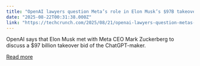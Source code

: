 ```yaml
---
title: "OpenAI lawyers question Meta’s role in Elon Musk’s $97B takeover bid "
date: "2025-08-22T00:31:38.000Z"
link: "https://techcrunch.com/2025/08/21/openai-lawyers-question-metas-role-in-elon-musks-97b-takeover-bid/"
---
```


OpenAI says that Elon Musk met with Meta CEO Mark Zuckerberg to discuss a $97 billion takeover bid of the ChatGPT-maker.

[Read more](https://techcrunch.com/2025/08/21/openai-lawyers-question-metas-role-in-elon-musks-97b-takeover-bid/)
